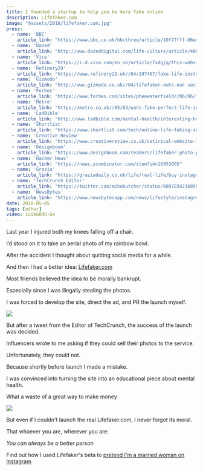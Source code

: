 ```yaml
---
title: I founded a startup to help you be more fake online
description: Lifefaker.com
image: "@assets/2018/lifefaker.com.jpg"
press:
  - name: 'BBC'
    article_link: "https://www.bbc.co.uk/bbcthree/article/10f77fff-06ed-4c11-a91a-d1413df96d23"
  - name: 'Dazed'
    article_link: "http://www.dazeddigital.com/life-culture/article/40020/1/instagram-and-mental-health"
  - name: 'Vice'
    article_link: "https://i-d.vice.com/en_uk/article/7xdgjq/this-website-will-cure-your-social-media-anxiety-lifefaker-instagram"
  - name: 'Refinery29'
    article_link: "https://www.refinery29.uk//04/197467/fake-life-instagram"
  - name: 'Gizmodo'
    article_link: "http://www.gizmodo.co.uk//04/lifefaker-outs-our-social-media-mind-games/"
  - name: 'Forbes'
    article_link: "https://www.forbes.com/sites/pheewaterfield//06/06/is-digital-wellness-really-the-answer/"
  - name: 'Metro'
    article_link: "https://metro.co.uk//05/03/want-fake-perfect-life-instagram-website-can-help-7510173/"
  - name: 'LadBible'
    article_link: "http://www.ladbible.com/mental-health/interesting-hours-on-social-media-could-be-affecting-your-mental-health-0508"
  - name: 'Shortlist'
    article_link: "https://www.shortlist.com/tech/online-life-faking-service-mental-health-sanctus/356223"
  - name: 'Creative Review'
    article_link: "https://www.creativereview.co.uk/satirical-website-lifefaker-highlights-anxiety-caused-social-media/"
  - name: 'Designboom'
    article_link: "https://www.designboom.com/readers/lifefaker-photo-package-oli-frost-05-02-/"
  - name: 'Hacker News'
    article_link: "https://news.ycombinator.com/item?id=16953005"
  - name: 'Grazia'
    article_link: "https://graziadaily.co.uk/life/real-life/buy-instagram-photos-online-mental-health-sanctus-lifefaker/"
  - name: 'TechCrunch Editor'
    article_link: "https://twitter.com/mikebutcher/status/989783421605031936"
  - name: 'NewsBytes'
    article_link: "https://www.newsbytesapp.com/news/lifestyle/instagreen-fake-life-on-instagram/story"
date: 2018-05-05
tags: [other]
video: IuibG80U-Gs
---
```


Last year I injured both my knees falling off a chair.

I’d stood on it to take an aerial photo of my rainbow bowl.

After the accident I thought about quitting social media for a while.

And then I had a better idea: [Lifefaker.com](https://olifro.st/lifefaker)

<LinkPreview id="https://olifro.st/lifefaker" />

Most friends believed the idea to be morally bankrupt.

Especially since I was illegally stealing the photos.

I was forced to develop the site, direct the ad, and PR the launch myself.

![](@assets/2018/lifefaker5.jpg)

But after a tweet from the Editor of TechCrunch, the success of the launch was decided.

Influencers wrote to me asking if they could sell their photos to the service.

<OptimizedYouTube id="InDTkB_Rt0k" poster=""/>  

Unfortunately, they could not.

Because shortly before launch I made a mistake.

I was convinced into turning the site into an educational piece about mental health.

What a waste of a great way to make money

![](@assets/2018/lifefaker2.jpg)

But even if I couldn't launch the real Lifefaker.com, I never forgot its moral.

That whoever you are, wherever you are:

*You can always be a better person*

Find out how I used Lifefaker's beta to [pretend I'm a married woman on Instagram](/blog/deliciously-anna)
